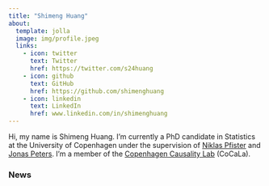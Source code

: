 ```yaml
---
title: "Shimeng Huang"
about:
  template: jolla
  image: img/profile.jpeg
  links:
    - icon: twitter
      text: Twitter
      href: https://twitter.com/s24huang
    - icon: github
      text: GitHub
      href: https://github.com/shimenghuang
    - icon: linkedin
      text: LinkedIn
      href: www.linkedin.com/in/shimenghuang
---
```


Hi, my name is Shimeng Huang. I'm currently a PhD candidate in Statistics 
at the University of Copenhagen under the supervision of [Niklas Pfister](niklaspfister.github.io) and [Jonas Peters](http://web.math.ku.dk/~peters/). I'm a member of the [Copenhagen Causality Lab](https://cocala.github.io/) (CoCaLa).

### News
